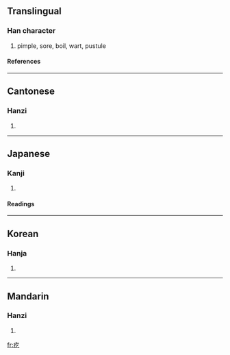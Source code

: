 ==Translingual==
===Han character===
{{Han char|rn=104|rad=疒|as=03|sn=8|four=0011<sub>7</sub>|canj=大人弓 (KON)}}
# pimple, sore, boil, wart, pustule
====References====
{{Han ref|kx=0769.120|dkj=22032|dj=1179.150|hdz=42660.130|uh=7599|ud=30105|bh=AAB8|bd=43704}}

----
==Cantonese==
===Hanzi===
{{yue-hanzi|jyut=|y=gat6}}
# {{defn|Cantonese}}

----
==Japanese==
===Kanji===
{{ja-kanji|grade=|rs=疒03}}
# {{defn|Japanese}} 
====Readings====
{{ja-readings|on=[[ぎつ]] (gitsu), [[ごち]] (gochi), [[き]] (ki), [[け]] (ke)|kun=[[おろか]] (oroka)|nanori=}}

----
==Korean==
===Hanja===
{{ko-hanja|hangeul=흘|eumhun=|rv=heul|mr=hŭl|y=hul}}
# {{defn|Korean}}

----
==Mandarin==
===Hanzi===
{{cmn-hanzi|pin=[[gē]] (ge1), [[yì]] (yi4)|wg=ko<sup>1</sup>, i<sup>4</sup>}}
# {{defn|Mandarin}}

[[fr:疙]]
